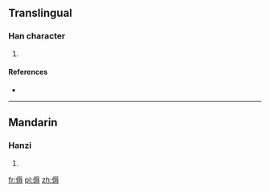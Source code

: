 ==Translingual==

===Han character===
{{Han char|rn=9|rad=人|as=10|sn=12|four=|canj=OMVI|ids=⿰亻辱}}

# {{defn|Han|sort=人10}}

====References====
* {{Han ref|kx=0112.230|dkj=00943|dj=0240.080|hdz=10202.020|uh=5089|ud=20617}}

----

==Mandarin==

===Hanzi===
{{cmn-hanzi|pin=[[rù]] ([[ru4]])|wg=ju<sup>4</sup>}}

# {{defn|lang=cmn|sort=人10}}

[[fr:傉]]
[[pl:傉]]
[[zh:傉]]